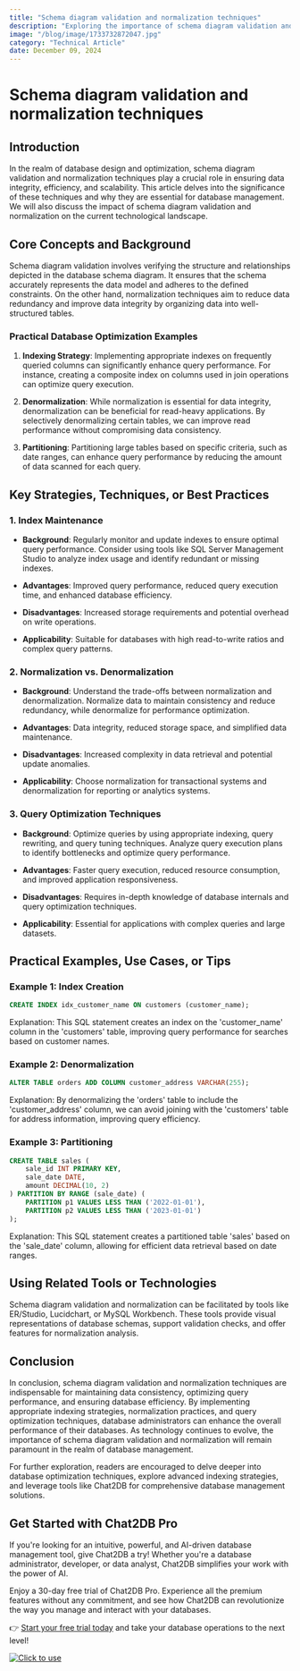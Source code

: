 ```yaml
---
title: "Schema diagram validation and normalization techniques"
description: "Exploring the importance of schema diagram validation and normalization techniques in database design and optimization."
image: "/blog/image/1733732872047.jpg"
category: "Technical Article"
date: December 09, 2024
---
```


# Schema diagram validation and normalization techniques

## Introduction

In the realm of database design and optimization, schema diagram validation and normalization techniques play a crucial role in ensuring data integrity, efficiency, and scalability. This article delves into the significance of these techniques and why they are essential for database management. We will also discuss the impact of schema diagram validation and normalization on the current technological landscape.

## Core Concepts and Background

Schema diagram validation involves verifying the structure and relationships depicted in the database schema diagram. It ensures that the schema accurately represents the data model and adheres to the defined constraints. On the other hand, normalization techniques aim to reduce data redundancy and improve data integrity by organizing data into well-structured tables.

### Practical Database Optimization Examples

1. **Indexing Strategy**: Implementing appropriate indexes on frequently queried columns can significantly enhance query performance. For instance, creating a composite index on columns used in join operations can optimize query execution.

2. **Denormalization**: While normalization is essential for data integrity, denormalization can be beneficial for read-heavy applications. By selectively denormalizing certain tables, we can improve read performance without compromising data consistency.

3. **Partitioning**: Partitioning large tables based on specific criteria, such as date ranges, can enhance query performance by reducing the amount of data scanned for each query.

## Key Strategies, Techniques, or Best Practices

### 1. Index Maintenance

- **Background**: Regularly monitor and update indexes to ensure optimal query performance. Consider using tools like SQL Server Management Studio to analyze index usage and identify redundant or missing indexes.

- **Advantages**: Improved query performance, reduced query execution time, and enhanced database efficiency.

- **Disadvantages**: Increased storage requirements and potential overhead on write operations.

- **Applicability**: Suitable for databases with high read-to-write ratios and complex query patterns.

### 2. Normalization vs. Denormalization

- **Background**: Understand the trade-offs between normalization and denormalization. Normalize data to maintain consistency and reduce redundancy, while denormalize for performance optimization.

- **Advantages**: Data integrity, reduced storage space, and simplified data maintenance.

- **Disadvantages**: Increased complexity in data retrieval and potential update anomalies.

- **Applicability**: Choose normalization for transactional systems and denormalization for reporting or analytics systems.

### 3. Query Optimization Techniques

- **Background**: Optimize queries by using appropriate indexing, query rewriting, and query tuning techniques. Analyze query execution plans to identify bottlenecks and optimize query performance.

- **Advantages**: Faster query execution, reduced resource consumption, and improved application responsiveness.

- **Disadvantages**: Requires in-depth knowledge of database internals and query optimization techniques.

- **Applicability**: Essential for applications with complex queries and large datasets.

## Practical Examples, Use Cases, or Tips

### Example 1: Index Creation

```sql
CREATE INDEX idx_customer_name ON customers (customer_name);
```

Explanation: This SQL statement creates an index on the 'customer_name' column in the 'customers' table, improving query performance for searches based on customer names.

### Example 2: Denormalization

```sql
ALTER TABLE orders ADD COLUMN customer_address VARCHAR(255);
```

Explanation: By denormalizing the 'orders' table to include the 'customer_address' column, we can avoid joining with the 'customers' table for address information, improving query efficiency.

### Example 3: Partitioning

```sql
CREATE TABLE sales (
    sale_id INT PRIMARY KEY,
    sale_date DATE,
    amount DECIMAL(10, 2)
) PARTITION BY RANGE (sale_date) (
    PARTITION p1 VALUES LESS THAN ('2022-01-01'),
    PARTITION p2 VALUES LESS THAN ('2023-01-01')
);
```

Explanation: This SQL statement creates a partitioned table 'sales' based on the 'sale_date' column, allowing for efficient data retrieval based on date ranges.

## Using Related Tools or Technologies

Schema diagram validation and normalization can be facilitated by tools like ER/Studio, Lucidchart, or MySQL Workbench. These tools provide visual representations of database schemas, support validation checks, and offer features for normalization analysis.

## Conclusion

In conclusion, schema diagram validation and normalization techniques are indispensable for maintaining data consistency, optimizing query performance, and ensuring database efficiency. By implementing appropriate indexing strategies, normalization practices, and query optimization techniques, database administrators can enhance the overall performance of their databases. As technology continues to evolve, the importance of schema diagram validation and normalization will remain paramount in the realm of database management.

For further exploration, readers are encouraged to delve deeper into database optimization techniques, explore advanced indexing strategies, and leverage tools like Chat2DB for comprehensive database management solutions.

## Get Started with Chat2DB Pro

If you're looking for an intuitive, powerful, and AI-driven database management tool, give Chat2DB a try! Whether you're a database administrator, developer, or data analyst, Chat2DB simplifies your work with the power of AI.

Enjoy a 30-day free trial of Chat2DB Pro. Experience all the premium features without any commitment, and see how Chat2DB can revolutionize the way you manage and interact with your databases.

👉 [Start your free trial today](https://chat2db.ai/pricing) and take your database operations to the next level!


[![Click to use](/image/blog/bg/chat2db.jpg)](https://chat2db.ai/)
